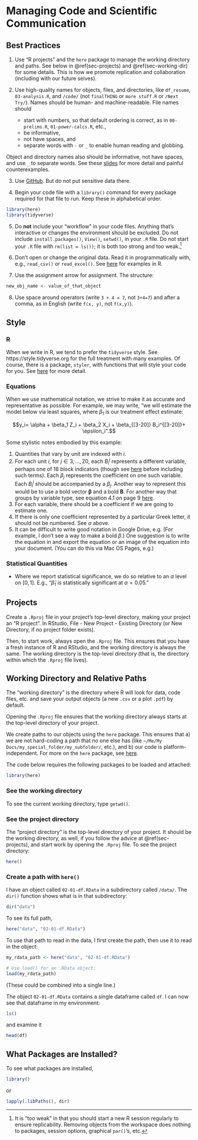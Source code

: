 # Managing Code and Scientific Communication

## Best Practices

1. Use "R projects" and the `here` package to manage the working directory and
paths. See below in \@ref(sec-projects) and \@ref(sec-working-dir) for some details.
This is how we promote replication and collaboration (including with our future
selves). 

2. Use high-quality names for objects, files, and directories, like `df_resume`, `03-analysis.R`, and `/code/` (not `finalTHING` or `more stuff.R` or `/Next Try/`). Names should be human- and machine-readable. File names should 
    * start with numbers, so that default ordering is correct, as in `00-prelims.R`, `01-power-calcs.R`, etc., 
    * be informative,
    * not have spaces, and
    * separate words with `-` or `_` to enable human reading and globbing. 

Object and directory names also should be informative, not have spaces, and use `_` to
separate words. See these
[slides](https://www2.stat.duke.edu/~rcs46/lectures_2015/01-markdown-git/slides/naming-slides/naming-slides.pdf)
for more detail and painful counterexamples.

3. Use [GitHub](97-Git.Rmd). But do not put sensitive data there.

4. Begin your code file with a `library()` command for every package required
for that file to run. Keep these in alphabetical order.

```r
library(here)
library(tidyverse)
```

5. Do **not** include your "workflow" in your code files. Anything that's
interactive or changes the environment should be excluded. Do not include
`install.packages()`, `View()`, `setwd()`, in your `.R` file. Do not start your `.R` file with `rm(list = ls())`; it is both too strong and too weak.^[It is "too weak" in that you should start a new R session regularly to ensure replicability. Removing objects from the workspace does nothing to packages, session options, graphical `par()`'s, etc.]

6. Don't open or change the original data. Read it in programmatically with,
e.g., `read_csv()` or `read_excel()`. See
[here](https://thelab.dc.gov/LAB-SOP-experiments/r-basics.html#read-in-data-files)
for examples in R.

7. Use the assignment arrow for assignment. The structure: 

```r
new_obj_name <- value_of_that_object
```

8. Use space around operators (write `3 + 4 = 7`, not `3+4=7`) and after a
comma, as in English (write `f(x, y)`, not `f(x,y)`).




## Style

### R

When we write in R, we tend to prefer the `tidyverse` style. See https://style.tidyverse.org for the full treatment with many examples. Of course, there is a package, `styler`, with functions that will style your code for you. See [here](https://r-pkgs.org/r.html?q=style#code-style) for more detail.

### Equations

When we use mathematical notation, we strive to make it as accurate and representative as possible. For example, we may write, "we will estimate the model below via least squares, where $\beta_1$ is our treatment effect estimate:

$$y_i= \alpha + \beta_1 Z_i + \beta_2 X_i + \beta_{[3-20]} B_i^{[3-20]}+ \epsilon_i".$$

Some stylistic notes embodied by this example:

1. Quantities that vary by unit are indexed with $i$.
2. For each unit $i$, for $j \in {3, ..., 20}$, each $B_i^j$ represents a different variable, perhaps one of 18 block indicators (though see [here](https://declaredesign.org/blog/biased-fixed-effects.html) before including such terms). Each $\beta_j$ represents the coefficient on one such variable. Each $B_i^j$ should be accompanied by a $\beta_j$. Another way to represent this would be to use a bold vector $\boldsymbol\beta$ and a bold $\boldsymbol B$. For another way that groups by variable type, see equation 4.1 on page 9 [here](http://www.stat.columbia.edu/~gelman/research/published/improving_mrp.pdf).  
3. For each variable, there should be a coefficient if we are going to estimate one. 
3. If there is only one coefficient represented by a particular Greek letter, it should not be numbered. See $\alpha$ above. 
4. It can be difficult to write good notation in Google Drive, e.g. (For example, I don’t see a way to make a bold $\beta$.) One suggestion is to write the equation in \LaTeX and export the equation or an image of the equation into your document. (You can do this via Mac OS Pages, e.g.)

### Statistical Quantities

- Where we report statistical significance, we do so relative to an $\alpha$ level on $[0, 1]$. E.g., "$\hat{\beta}_1$ is statistically significant at $\alpha = 0.05$."

## Projects {#sec-projects}

Create a `.Rproj` file in your project's top-level directory, making your
project an "R project". In RStudio, File - New Project - Existing Directory (or
New Directory, if no project folder exists).

Then, to start work, always open the `.Rproj` file. This ensures that you have a fresh
instance of R and RStudio, and the working directory is always the same. The working directory is the top-level directory (that is, the directory within which the `.Rproj` file lives).


## Working Directory and Relative Paths {#sec-working-dir}

The "working directory" is the directory where R will look for data, code files,
etc. and save your output objects (a new `.csv` or a plot `.pdf`) by default.

Opening the `.Rproj` file ensures that the working directory always starts at
the top-level directory of your project.

We create paths to our objects using the `here` package. This ensures that a) we
are not hard-coding a path that no one else has (like `~/Me/My
Docs/my_special_folder/my_subfolder/`, etc.), and b) our code is
platform-independent. For more on the `here` package, see
[here](https://github.com/jennybc/here_here).

The code below requires the following packages to be loaded and attached:

```r
library(here)
```

### See the working directory

To see the current working directory, type `getwd()`.

### See the project directory

The "project directory" is the top-level directory of your project. It should be the working directory, as well, if you follow the advice at \@ref(sec-projects), and start work by opening the `.Rproj` file. To see the project directory: 

```r
here()
```

### Create a path with `here()`

I have an object called `02-01-df.RData` in a subdirectory called `/data/`. The
`dir()` function shows what is in that subdirectory:

```r
dir("data")
```

To see its full path, 

```r
here("data", "02-01-df.RData")
```

To use that path to read in the data, I first create the path, then use it to
read in the object:

```r
my_rdata_path <- here("data", "02-01-df.RData")

# Use load() for an .RData object:
load(my_rdata_path) 
```

(These could be combined into a single line.)

The object `02-01-df.RData` contains a single dataframe called `df`. I can now see that dataframe in my environment:

```r
ls()
```

and examine it

```r
head(df)
```

## What Packages are Installed?

To see what packages are installed, 

```r
library()
```

or 

```r
lapply(.libPaths(), dir)
```



